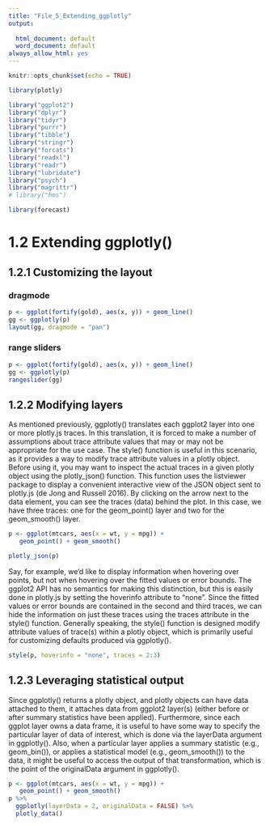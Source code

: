 ---
title: "File_5_Extending_ggplotly"
output:
  
  html_document: default
  word_document: default
always_allow_html: yes  
---

```{r setup, include=FALSE}
knitr::opts_chunk$set(echo = TRUE)

library(plotly)

library("ggplot2")
library("dplyr")
library("tidyr")
library("purrr")
library("tibble")
library("stringr")
library("forcats")
library("readxl")
library("readr")
library("lubridate")
library("psych")
library("magrittr")
# library("hms")

library(forecast)


```

# 1.2 Extending ggplotly()


## 1.2.1 Customizing the layout

### dragmode

```{r dragmode}

p <- ggplot(fortify(gold), aes(x, y)) + geom_line()
gg <- ggplotly(p)
layout(gg, dragmode = "pan")

```

### range sliders

```{r rangeslider}

p <- ggplot(fortify(gold), aes(x, y)) + geom_line()
gg <- ggplotly(p)
rangeslider(gg)

```


## 1.2.2 Modifying layers

As mentioned previously, ggplotly() translates each ggplot2 layer into one or more plotly.js traces. In this translation, it is forced to make a number of assumptions about trace attribute values that may or may not be appropriate for the use case. The style() function is useful in this scenario, as it provides a way to modify trace attribute values in a plotly object. Before using it, you may want to inspect the actual traces in a given plotly object using the plotly_json() function. This function uses the listviewer package to display a convenient interactive view of the JSON object sent to plotly.js (de Jong and Russell 2016). By clicking on the arrow next to the data element, you can see the traces (data) behind the plot. In this case, we have three traces: one for the geom_point() layer and two for the geom_smooth() layer.

```{r run_plot, results="hide"}

p <- ggplot(mtcars, aes(x = wt, y = mpg)) +
   geom_point() + geom_smooth()

plotly_json(p)

```

Say, for example, we’d like to display information when hovering over points, but not when hovering over the fitted values or error bounds. The ggplot2 API has no semantics for making this distinction, but this is easily done in plotly.js by setting the hoverinfo attribute to "none". Since the fitted values or error bounds are contained in the second and third traces, we can hide the information on just these traces using the traces attribute in the style() function. Generally speaking, the style() function is designed modify attribute values of trace(s) within a plotly object, which is primarily useful for customizing defaults produced via ggplotly().


```{r hover_change}

style(p, hoverinfo = "none", traces = 2:3)

```

## 1.2.3 Leveraging statistical output

Since ggplotly() returns a plotly object, and plotly objects can have data attached to them, it attaches data from ggplot2 layer(s) (either before or after summary statistics have been applied). Furthermore, since each ggplot layer owns a data frame, it is useful to have some way to specify the particular layer of data of interest, which is done via the layerData argument in ggplotly(). Also, when a particular layer applies a summary statistic (e.g., geom_bin()), or applies a statistical model (e.g., geom_smooth()) to the data, it might be useful to access the output of that transformation, which is the point of the originalData argument in ggplotly().

```{r summary_statistics}

p <- ggplot(mtcars, aes(x = wt, y = mpg)) +
   geom_point() + geom_smooth()
p %>%
  ggplotly(layerData = 2, originalData = FALSE) %>%
  plotly_data()


```



